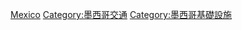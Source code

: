 {{Commons category|Transport infrastructure in Mexico}}
[[Category:北美洲各國交通基礎設施|Mexico]]
[[Category:墨西哥交通|Category:墨西哥交通]]
[[Category:墨西哥基礎設施|Category:墨西哥基礎設施]]